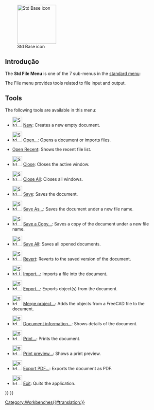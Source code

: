 <languages/>

{{Docnav
|
|[[Std_Edit_Menu/pt-br|Menu Editar Padrão]]
|[[Std_Base/pt-br|Base Padrão]]
|IconL=
|IconR=
|IconC=Freecad.svg
}}

[[Image:Freecad.svg|thumb|128px|Std Base icon]]

{{TOCright}}

<span id="Introduction"></span>
==Introdução==

The '''Std File Menu''' is one of the 7 sub-menus in the [[Standard_Menu|standard menu]]:

<!--Por favor, mantenha as informações abaixo sincronizadas com Std_Base, Standard_Menu, Std_File_Menu etc.-->
{{StdMenu
|
[[Std_File_Menu/pt-br|Arquivo]]
&nbsp;&nbsp;&nbsp;
[[Std_Edit_Menu/pt-br|Editar]]
&nbsp;&nbsp;&nbsp;
[[Std_View_Menu/pt-br|Vista]]
&nbsp;&nbsp;&nbsp;
[[Std_Tools_Menu/pt-br|Ferramentas]]
&nbsp;&nbsp;&nbsp;
[[Std_Macro_Menu/pt-br|Macro]]
&nbsp;&nbsp;&nbsp;
[[Std_Windows_Menu/pt-br|Janelas]]
&nbsp;&nbsp;&nbsp;
[[Std_Help_Menu/pt-br|Ajuda]]
}}

<!--Please keep info below synchronized with Standard_Menu-->
The File menu provides tools related to file input and output.

==Tools==
<!--Info mostly copied from the sToolTipText/sStatusTip text see src-->

The following tools are available in this menu:

* [[File:Std_New.svg|32px]] [[Std_New|New]]: Creates a new empty document.

* [[File:Std_Open.svg|32px]] [[Std_Open|Open...]]: Opens a document or imports files.

* [[Std_RecentFiles|Open Recent]]: Shows the recent file list.

* [[File:Std_CloseActiveWindow.svg|32px]] [[Std_CloseActiveWindow|Close]]: Closes the active window.

* [[File:Std_CloseAllWindows.svg|32px]] [[Std_CloseAllWindows|Close All]]: Closes all windows.

* [[File:Std_Save.svg|32px]] [[Std_Save|Save]]: Saves the document.

* [[File:Std_SaveAs.svg|32px]] [[Std_SaveAs|Save As...]]: Saves the document under a new file name.

* [[File:Std_SaveCopy.svg|32px]] [[Std_SaveCopy|Save a Copy...]]: Saves a copy of the document under a new file name.

* [[File:Std_SaveAll.svg|32px]] [[Std_SaveAll|Save All]]: Saves all opened documents.

* [[File:Std_Revert.svg|32px]] [[Std_Revert|Revert]]: Reverts to the saved version of the document.

* [[File:Std_Import.svg|32px]] [[Std_Import|Import...]]: Imports a file into the document.

* [[File:Std_Export.svg|32px]] [[Std_Export|Export...]]: Exports object(s) from the document.

* [[File:Std_MergeProjects.svg|32px]] [[Std_MergeProjects|Merge project...]]: Adds the objects from a FreeCAD file to the document.

* [[File:Std_ProjectInfo.svg|32px]] [[Std_ProjectInfo|Document information...]]: Shows details of the document.

* [[File:Std_Print.svg|32px]] [[Std_Print|Print...]]: Prints the document.

* [[File:Std_PrintPreview.svg|32px]] [[Std_PrintPreview|Print preview...]]: Shows a print preview.

* [[File:Std_PrintPdf.svg|32px]] [[Std_PrintPdf|Export PDF...]]: Exports the document as PDF.

* [[File:Std_Quit.svg|32px]] [[Std_Quit|Exit]]: Quits the application.


{{Docnav
|
|[[Std_Edit_Menu|Std Edit Menu]]
|[[Std_Base|Std Base]]
|IconL=
|IconR=
|IconC=Freecad.svg
}}

{{Std_Base_navi{{#translation:}}}}
{{Userdocnavi{{#translation:}}}}
[[Category:Workbenches{{#translation:}}]]